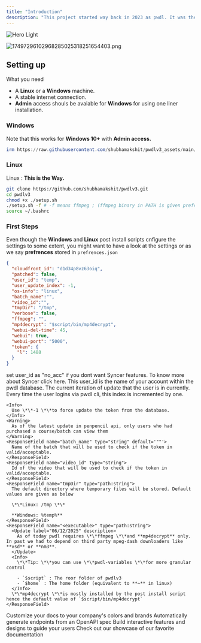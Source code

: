 ```yaml
---
title: "Introduction"
description: "This project started way back in 2023 as pwdl. It was then merely a script for downloading segments using a loophole in pw's api. When it got pached we moved on to pwdlv2 in March, 2024. It was mostly haphazard code. pwdlv3 started in April, 2024 as is proudly growing ever since. "
---
```


<img
  className="block dark:hidden"
  src="/images/hero-light.png"
  alt="Hero Light"
/>

![17497296102968285025318251654403.png](/images/17497296102968285025318251654403.png)

## Setting up

What you need

- A **Linux** or a **Windows** machine.
- A stable internet connection.
- **Admin** access shouls be avaiable for **Windows** for using one liner installation.

### Windows

Note that this works for **Windows 10\+** with **Admin access.**

```powershell
irm https://raw.githubusercontent.com/shubhamakshit/pwdlv3_assets/main/dl.pwdlv3.ps1 | iex
```

### Linux

Linux : **This is the Way.**

```bash
git clone https://github.com/shubhamakshit/pwdlv3.git
cd pwdlv3
chmod +x ./setup.sh
./setup.sh -f # -f means ffmpeg ; (ffmpeg binary in PATH is given preference)
source ~/.bashrc
```

### First Steps

Even though the **Windows** and **Linux** post install scripts cnfigure the settings to some extent, you might want to have a look at the settings or as we say **prefrences** stored in `prefrences.json`

```json prefrences.json
{
  "cloudfront_id": "d1d34p8vz63oiq",
  "patched": false,
  "user_id": "temp",
  "user_update_index": -1,
  "os-info": "linux",
  "batch_name":"",
  "video_id":"",
  "tmpDir": "/tmp",
  "verbose": false,
  "ffmpeg": "",
  "mp4decrypt": "$script/bin/mp4decrypt",
  "webui-del-time": 45,
  "webui": true,
  "webui-port": "5000",
  "token": {
    "l": 1488
  }
}
```

<Accordion title="Prefrences - [OPTIONS]" icon="code">
  <ParamField path="user_id" type="string">
    <Danger>
      set user_id as "no_acc" if you dont want Syncer features. To know more about Syncer click here.
    </Danger>
    This user_id  is the name of your account within the pwdl database.
  </ParamField>
  <ResponseField name="user_update_index" type="int">
    The current iteration of update that the user is in currently. Every time the user logins via pwdl cli, this index is incremented by one.

    <Info>
      Use \*\*-1 \*\*to force update the token from the database.
    </Info>
    <Warning>
      As of the latest update in penpencil api, only users who had purchased a course/batch can view them
    </Warning>
    <ResponseField name="batch_name" type="string" default='""'>
      Name of the batch that will be used to check if the token in valid/acceptable.
    </ResponseField>
    <ResponseField name="video_id" type="string">
      Id of the video that will be used to check if the token in valid/acceptable.
    </ResponseField>
    <ResponseField name="tmpDir" type="path:string">
      The default directory where temporary files will be stored. Default values are given as below

      \*\*Linux: /tmp \*\*

      **Windows: %temp%**
    </ResponseField>
    <ResponseField name="<executable>" type="path:string">
      <Update label="06/12/2025" description>
        As of today pwdl requires \*\*ffmpeg \*\*and **mp4decrypt** only. In past we had to depend on third party mpeg-dash downloaders like **vsd** or **nm3**.
      </Update>
      <Info>
        \*\*Tip: \*\*you can use \*\*pwdl-variables \*\*for more granular control

        - `$script` : The roor folder of pwdlv3
        - `$home` : The home folder (equivalent to **~** in linux)
      </Info>
      \*\*mp4decrypt \*\*is mostly installed by the post install script hence the default value of `$script/bin/mp4decrypt`
    </ResponseField>
  </ResponseField>
</Accordion>

<CardGroup cols={2}>
  <Card title="Customize Style" icon="palette" href="https://mintlify.com/docs/settings/global">
    Customize your docs to your company's colors and brands
  </Card>
  <Card title="Reference APIs" icon="code" href="https://mintlify.com/docs/api-playground/openapi">
    Automatically generate endpoints from an OpenAPI spec
  </Card>
  <Card title="Add Components" icon="screwdriver-wrench" href="https://mintlify.com/docs/content/components/accordions">
    Build interactive features and designs to guide your users
  </Card>
  <Card title="Get Inspiration" icon="stars" href="https://mintlify.com/customers">
    Check out our showcase of our favorite documentation
  </Card>
</CardGroup>